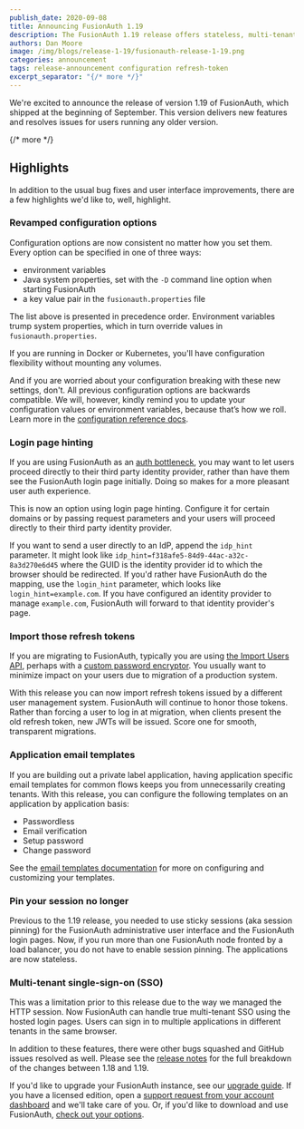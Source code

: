 ```yaml
---
publish_date: 2020-09-08 
title: Announcing FusionAuth 1.19
description: The FusionAuth 1.19 release offers stateless, multi-tenant Single-Sign-on (SSO), more flexible configuration, and more.
authors: Dan Moore
image: /img/blogs/release-1-19/fusionauth-release-1-19.png
categories: announcement
tags: release-announcement configuration refresh-token
excerpt_separator: "{/* more */}"
---
```


We're excited to announce the release of version 1.19 of FusionAuth, which shipped at the beginning of September. This version delivers new features and resolves issues for users running any older version.

{/* more */}

## Highlights

In addition to the usual bug fixes and user interface improvements, there are a few highlights we'd like to, well, highlight.

### Revamped configuration options

Configuration options are now consistent no matter how you set them. Every option can be specified in one of three ways:

* environment variables
* Java system properties, set with the `-D` command line option when starting FusionAuth
* a key value pair in the `fusionauth.properties` file

The list above is presented in precedence order. Environment variables trump system properties, which in turn override values in `fusionauth.properties`.

If you are running in Docker or Kubernetes, you'll have configuration flexibility without mounting any volumes.

And if you are worried about your configuration breaking with these new settings, don't. All previous configuration options are backwards compatible. We will, however, kindly remind you to update your configuration values or environment variables, because that’s how we roll. Learn more in the [configuration reference docs](/docs/v1/tech/reference/configuration).

### Login page hinting

If you are using FusionAuth as an [auth bottleneck](/blog/2020/07/08/auth-and-the-bottleneck-architecture), you may want to let users proceed directly to their third party identity provider, rather than have them see the FusionAuth login page initially. Doing so makes for a more pleasant user auth experience. 

This is now an option using login page hinting. Configure it for certain domains or by passing request parameters and your users will proceed directly to their third party identity provider.

If you want to send a user directly to an IdP, append the `idp_hint` parameter. It might look like `idp_hint=f318afe5-84d9-44ac-a32c-8a3d270e6d45` where the GUID is the identity provider id to which the browser should be redirected. If you'd rather have FusionAuth do the mapping, use the `login_hint` parameter, which looks like `login_hint=example.com`. If you have configured an identity provider to manage `example.com`, FusionAuth will forward to that identity provider's page.

### Import those refresh tokens

If you are migrating to FusionAuth, typically you are using [the Import Users API](/docs/v1/tech/apis/users#import-users), perhaps with a [custom password encryptor](/docs/v1/tech/plugins/custom-password-hashing). You usually want to minimize impact on your users due to migration of a production system. 

With this release you can now import refresh tokens issued by a different user management system. FusionAuth will continue to honor those tokens. Rather than forcing a user to log in at migration, when clients present the old refresh token, new JWTs will be issued. Score one for smooth, transparent migrations.

### Application email templates

If you are building out a private label application, having application specific email templates for common flows keeps you from unnecessarily creating tenants. With this release, you can configure the following templates on an application by application basis:

* Passwordless
* Email verification
* Setup password
* Change password

See the [email templates documentation](/docs/v1/tech/email-templates/) for more on configuring and customizing your templates.

### Pin your session no longer 

Previous to the 1.19 release, you needed to use sticky sessions (aka session pinning) for the FusionAuth administrative user interface and the FusionAuth login pages. Now, if you run more than one FusionAuth node fronted by a load balancer, you do not have to enable session pinning. The applications are now stateless.

### Multi-tenant single-sign-on (SSO)

This was a limitation prior to this release due to the way we managed the HTTP session. Now FusionAuth can handle true multi-tenant SSO using the hosted login pages. Users can sign in to multiple applications in different tenants in the same browser.

In addition to these features, there were other bugs squashed and GitHub issues resolved as well. Please see the [release notes](/docs/v1/tech/release-notes) for the full breakdown of the changes between 1.18 and 1.19. 

If you'd like to upgrade your FusionAuth instance, see our [upgrade guide](/docs/v1/tech/admin-guide/upgrade). If you have a licensed edition, open a <a href="https://account.fusionauth.io/account/support/" target="_blank">support request from your account dashboard</a> and we'll take care of you. Or, if you'd like to download and use FusionAuth, [check out your options](/pricing).

